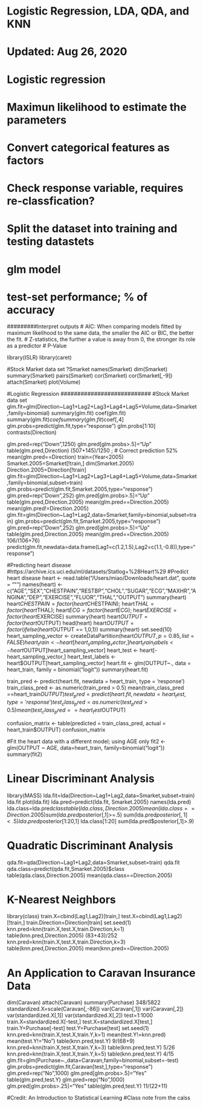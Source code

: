 # Logistic Regression, LDA, QDA, and KNN
# Updated: Aug 26, 2020

# Logistic regression
# Maximun likelihood to estimate the parameters
# Convert categorical features as factors 
# Check response variable, requires re-classfication? 
# Split the dataset into training and testing datastets
# glm model
# test-set performance; % of accuracy
#########Interpret outputs
# AIC: When comparing models fitted by maximum likelihood to the same data, the smaller the AIC or BIC, the better the fit.
# Z-statistics, the further a value is away from 0, the stronger its role as a predictor
# P-Value

library(ISLR)
library(caret)

#Stock Market data set
?Smarket
names(Smarket)
dim(Smarket)
summary(Smarket)
pairs(Smarket)
cor(Smarket)
cor(Smarket[,-9])
attach(Smarket)
plot(Volume)

###########################
#Logistic Regression
###########################
#Stock Market data set
glm.fit=glm(Direction~Lag1+Lag2+Lag3+Lag4+Lag5+Volume,data=Smarket,family=binomial)
summary(glm.fit)
coef(glm.fit)
summary(glm.fit)$coef
summary(glm.fit)$coef[,4]
glm.probs=predict(glm.fit,type="response")
glm.probs[1:10]
contrasts(Direction)


glm.pred=rep("Down",1250)
glm.pred[glm.probs>.5]="Up"
table(glm.pred,Direction)
(507+145)/1250 ; # Correct prediction 52%
mean(glm.pred==Direction)
train=(Year<2005)
Smarket.2005=Smarket[!train,]
dim(Smarket.2005)
Direction.2005=Direction[!train]
glm.fit=glm(Direction~Lag1+Lag2+Lag3+Lag4+Lag5+Volume,data=Smarket,family=binomial,subset=train)
glm.probs=predict(glm.fit,Smarket.2005,type="response")
glm.pred=rep("Down",252)
glm.pred[glm.probs>.5]="Up"
table(glm.pred,Direction.2005)
mean(glm.pred==Direction.2005)
mean(glm.pred!=Direction.2005)
glm.fit=glm(Direction~Lag1+Lag2,data=Smarket,family=binomial,subset=train)
glm.probs=predict(glm.fit,Smarket.2005,type="response")
glm.pred=rep("Down",252)
glm.pred[glm.probs>.5]="Up"
table(glm.pred,Direction.2005)
mean(glm.pred==Direction.2005)
106/(106+76)
predict(glm.fit,newdata=data.frame(Lag1=c(1.2,1.5),Lag2=c(1.1,-0.8)),type="response")

#Predicting heart disease
#https://archive.ics.uci.edu/ml/datasets/Statlog+%28Heart%29
#Predict heart disease
heart <- read.table("/Users/miao/Downloads/heart.dat", quote = "\"")
names(heart) <- c("AGE","SEX","CHESTPAIN","RESTBP","CHOL","SUGAR","ECG","MAXHR","ANGINA","DEP","EXERCISE","FLUOR","THAL","OUTPUT")
summary(heart)
heart$CHESTPAIN = factor(heart$CHESTPAIN); heart$THAL = factor(heart$THAL); heart$ECG = factor(heart$ECG); heart$EXERCISE = factor(heart$EXERCISE)
summary(heart)
heart$OUTPUT = factor(heart$OUTPUT)
head(heart)
heart$OUTPUT = factor(ifelse(heart$OUTPUT == 1,0,1))
summary(heart)
set.seed(10)
heart_sampling_vector <- createDataPartition(heart$OUTPUT, p = 0.85, list = FALSE)  
heart_train <- heart[heart_sampling_vector, ]
heart_train_labels <- heart$OUTPUT[heart_sampling_vector]
heart_test <- heart[-heart_sampling_vector,]
heart_test_labels <- heart$OUTPUT[heart_sampling_vector]
 heart.fit <- glm(OUTPUT~., data = heart_train, family = binomial("logit"))
summary(heart.fit)

train_pred <- predict(heart.fit, newdata = heart_train, type = 'response')
train_class_pred <- as.numeric(train_pred > 0.5)
mean(train_class_pred ==heart_train$OUTPUT)
test_pred = predict(heart.fit, newdata=heart_test, type='response')
test_class_pred = as.numeric(test_pred > 0.5)
mean(test_class_pred == heart_test$OUTPUT)

confusion_matrix <- table(predicted = train_class_pred, actual = heart_train$OUTPUT)
confusion_matrix


#Fit the heart data with a different model; using AGE only
fit2 <- glm(OUTPUT ~ AGE, data=heart_train, family=binomial("logit"))
summary(fit2)


###########################
# Linear Discriminant Analysis
###########################
library(MASS)
lda.fit=lda(Direction~Lag1+Lag2,data=Smarket,subset=train)
lda.fit
plot(lda.fit)
lda.pred=predict(lda.fit, Smarket.2005)
names(lda.pred)
lda.class=lda.pred$class
table(lda.class,Direction.2005)
mean(lda.class==Direction.2005)
sum(lda.pred$posterior[,1]>=.5)
sum(lda.pred$posterior[,1]<.5)
lda.pred$posterior[1:20,1]
lda.class[1:20]
sum(lda.pred$posterior[,1]>.9)

###########################
# Quadratic Discriminant Analysis
###########################
qda.fit=qda(Direction~Lag1+Lag2,data=Smarket,subset=train)
qda.fit
qda.class=predict(qda.fit,Smarket.2005)$class
table(qda.class,Direction.2005)
mean(qda.class==Direction.2005)

###########################
# K-Nearest Neighbors
###########################
library(class)
train.X=cbind(Lag1,Lag2)[train,]
test.X=cbind(Lag1,Lag2)[!train,]
train.Direction=Direction[train]
set.seed(1)
knn.pred=knn(train.X,test.X,train.Direction,k=1)
table(knn.pred,Direction.2005)
(83+43)/252
knn.pred=knn(train.X,test.X,train.Direction,k=3)
table(knn.pred,Direction.2005)
mean(knn.pred==Direction.2005)

# An Application to Caravan Insurance Data
dim(Caravan)
attach(Caravan)
summary(Purchase)
348/5822
standardized.X=scale(Caravan[,-86])
var(Caravan[,1])
var(Caravan[,2])
var(standardized.X[,1])
var(standardized.X[,2])
test=1:1000
train.X=standardized.X[-test,]
test.X=standardized.X[test,]
train.Y=Purchase[-test]
test.Y=Purchase[test]
set.seed(1)
knn.pred=knn(train.X,test.X,train.Y,k=1)
mean(test.Y!=knn.pred)
mean(test.Y!="No")
table(knn.pred,test.Y)
9/(68+9)
knn.pred=knn(train.X,test.X,train.Y,k=3)
table(knn.pred,test.Y)
5/26
knn.pred=knn(train.X,test.X,train.Y,k=5)
table(knn.pred,test.Y)
4/15
glm.fit=glm(Purchase~.,data=Caravan,family=binomial,subset=-test)
glm.probs=predict(glm.fit,Caravan[test,],type="response")
glm.pred=rep("No",1000)
glm.pred[glm.probs>.5]="Yes"
table(glm.pred,test.Y)
glm.pred=rep("No",1000)
glm.pred[glm.probs>.25]="Yes"
table(glm.pred,test.Y)
11/(22+11)

#Credit: An Introduction to Statistical Learning
#Class note from the calss
